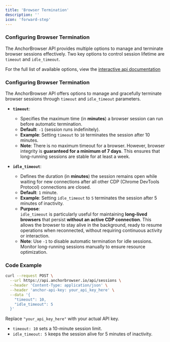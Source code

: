 ```yaml
---
title: 'Browser Termination'
description: ''
icon: 'forward-step'
---
```


### Configuring Browser Termination

The AnchorBrowser API provides multiple options to manage and terminate browser sessions effectively. Two key options to control session lifetime are `timeout` and `idle_timeout`.

For the full list of available options, view the [interactive api documentation](/api-reference/sessions/create-session)

### Configuring Browser Termination

The AnchorBrowser API offers options to manage and gracefully terminate browser sessions through `timeout` and `idle_timeout` parameters.

- **`timeout`**:  
  - Specifies the maximum time (in **minutes**) a browser session can run before automatic termination.  
  - **Default**: `-1` (session runs indefinitely).  
  - **Example**: Setting `timeout` to `10` terminates the session after 10 minutes.  
  - **Note**: There is no maximum timeout for a browser. However, browser integrity is **guaranteed for a minimum of 7 days**. This ensures that long-running sessions are stable for at least a week.  

- **`idle_timeout`**:  
  - Defines the duration (in **minutes**) the session remains open while waiting for new connections after all other CDP (Chrome DevTools Protocol) connections are closed.  
  - **Default**: `1` minute.  
  - **Example**: Setting `idle_timeout` to `5` terminates the session after 5 minutes of inactivity.  
  - **Purpose**:  
    `idle_timeout` is particularly useful for maintaining **long-lived browsers** that persist **without an active CDP connection**. This allows the browser to stay alive in the background, ready to resume operations when reconnected, without requiring continuous activity or interaction.  
  - **Note**: Use `-1` to disable automatic termination for idle sessions. Monitor long-running sessions manually to ensure resource optimization.  

### Code Example

```bash
curl --request POST \
  --url https://api.anchorbrowser.io/api/sessions \
  --header 'Content-Type: application/json' \
  --header 'anchor-api-key: your_api_key_here' \
  --data '{
    "timeout": 10,
    "idle_timeout": 5
  }'
```

Replace `"your_api_key_here"` with your actual API key.  
- `timeout: 10` sets a 10-minute session limit.  
- `idle_timeout: 5` keeps the session alive for 5 minutes of inactivity.  